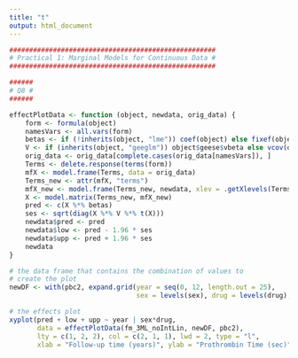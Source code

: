 ```yaml
---
title: "t"
output: html_document
---
```


```r
####################################################
# Practical 1: Marginal Models for Continuous Data #
####################################################

######
# Q8 #
######

effectPlotData <- function (object, newdata, orig_data) {
    form <- formula(object)
    namesVars <- all.vars(form)
    betas <- if (!inherits(object, "lme")) coef(object) else fixef(object)
    V <- if (inherits(object, "geeglm")) object$geese$vbeta else vcov(object)
    orig_data <- orig_data[complete.cases(orig_data[namesVars]), ]
    Terms <- delete.response(terms(form))
    mfX <- model.frame(Terms, data = orig_data)
    Terms_new <- attr(mfX, "terms")
    mfX_new <- model.frame(Terms_new, newdata, xlev = .getXlevels(Terms, mfX))
    X <- model.matrix(Terms_new, mfX_new)
    pred <- c(X %*% betas)
    ses <- sqrt(diag(X %*% V %*% t(X)))
    newdata$pred <- pred
    newdata$low <- pred - 1.96 * ses
    newdata$upp <- pred + 1.96 * ses
    newdata
}

# the data frame that contains the combination of values to
# create the plot
newDF <- with(pbc2, expand.grid(year = seq(0, 12, length.out = 25),
                                sex = levels(sex), drug = levels(drug), age = 49))

# the effects plot
xyplot(pred + low + upp ~ year | sex*drug, 
       data = effectPlotData(fm_3ML_noIntLin, newDF, pbc2), 
       lty = c(1, 2, 2), col = c(2, 1, 1), lwd = 2, type = "l",
       xlab = "Follow-up time (years)", ylab = "Prothrombin Time (sec)")
```

